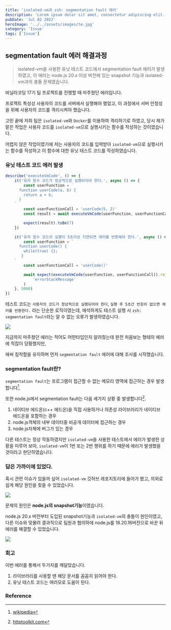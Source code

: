 ```yaml
---
title: 'isolated-vm과 zsh: segmentation fault 에러'
description: 'Lorem ipsum dolor sit amet, consectetur adipiscing elit. Donec non dia'
pubDate: 'Jul 02 2022'
heroImage: '../../assets/images/te.jpg'
category: 'Issue'
tags: ['Issue']
---
```


## segmentation fault 에러 해결과정

> isolated-vm을 사용한 유닛 테스트 코드에서 segmentation fault 에러가 발생하였고, 이 에러는 node.js 20.x 이상 버전에 있는 snapshot 기능과 isolated-vm과의 충돌 문제였습니다.

바닐라코딩 17기 팀 프로젝트를 진행할 때 마주쳤던 에러입니다.

프로젝트 특성상 사용자의 코드를 서버에서 실행해야 했었고, 이 과정에서 서버 안정성을 위해 사용자의 코드를 격리시켜야 했습니다.

고민 끝에 저희 팀은 `isolated-vm`와 `Docker`를 이용하여 격리하기로 하였고, 당시 제가 맡은 작업은 사용자 코드를 `isolated-vm`으로 실행시키는 함수를 작성하는 것이였습니다.

어렵지 않은 작업이였기에 저는 사용자의 코드를 입력받아 `isolated-vm`으로 실행시키는 함수를 작성하고 이 함수에 대한 유닛 테스트 코드를 작성하였습니다.

### 유닛 테스트 코드 에러 발생

```javascript
describe('executeVmCode', () => {
	it('유저 함수 코드가 정상적으로 실행되어야 한다.', async () => {
		const userFunction = `
      function userCode(a, b) {
        return a + b;
      }
    `
		const userFunctionCall = 'userCode(5, 2)'
		const result = await executeVmCode(userFunction, userFunctionCall)

		expect(result).toBe(7)
	})

	it('유저 함수 코드의 실행이 5초이상 지연되면 에러를 반환해야 한다.', async () => {
		const userFunction = `
      function userCode() {
        while(true) {};
       }
    `
		const userFunctionCall = 'userCode()'

		await expect(executeVmCode(userFunction, userFunctionCall)).rejects.toHaveProperty(
			'errorStackMessage'
		)
	}, 5000)
})
```

테스트 코드는 `사용자의 코드가 정상적으로 실행되어야 한다`, `실행 후 5초간 반응이 없으면 에러를 반환한다.` 라는 단순한 로직이였는데, 애석하게도 테스트 실행 시 `zsh: segmentation fault`라는 알 수 없는 오류가 발생하였습니다.

<img src='/src/assets/images/segmentation_fault.png' />

지금까지 마주쳤던 에러는 적어도 어떤타입인지 알려줬는데 완전 처음보는 형태의 에러에 적잖이 당황했지만,

애써 침착함을 유지하며 먼저 `segmentation fault` 에러에 대해 조사를 시작했습니다.

### segmentation fault란?

`segmentation fault`는 프로그램이 접근할 수 없는 메모리 영역에 접근하는 경우 발생합니다[^1].
[^1]: [wikipedia](https://en.wikipedia.org/wiki/Segmentation_fault)

또한 node.js에서 segmentation fault는 다음 세가지 상황 중 발생합니다[^2].
[^2]: [httptoolkit.com](https://httptoolkit.com/blog/how-to-debug-node-segfaults/)

1. 네이티브 에드온(c++ 에드온)을 직접 사용하거나 의존성 라이브러리가 네이티브 에드온을 포함하는 경우
2. node.js객체의 내부 데이터중 비공개 데이터에 접근하는 경우
3. node.js자체에 버그가 있는 경우

다른 테스트는 정상 작동하였지만 `isolated-vm`을 사용한 테스트에서 에러가 발생한 상황을 미루어 보아, `isolated-vm`이 1번 또는 2번 행위를 하기 때문에 에러가 발생했을 것이라고 판단하였습니다.

### 답은 가까이에 있었다.

혹시 관련 이슈가 있을까 싶어 `isolated-vm` 깃허브 레포지토리에 들어가 봤고, 의외로 쉽게 해당 원인을 찾을 수 있었습니다.

<img src='/src/assets/images/isolated-vm_repo.png' />

문제의 원인은 **node.js의 snapshot기능**이였습니다.

node.js 20.x 버전부터 도입된 snapshot기능과 `isolated-vm`의 충돌이 원인이였고, 다른 이슈와 맞물려 결과적으로 팀원과 협의하에 node.js를 18.20.16버전으로 바꾼 뒤 에러를 해결할 수 있었습니다.

<img src='/src/assets/images/isolated-vm_complete.png' />

### 회고

이번 에러를 통해서 두가지를 깨달았습니다.

1. 라이브러리를 사용할 땐 해당 문서를 꼼꼼히 읽어야 한다.
2. 유닛 테스트 코드는 여러모로 도움이 된다.

### Reference
